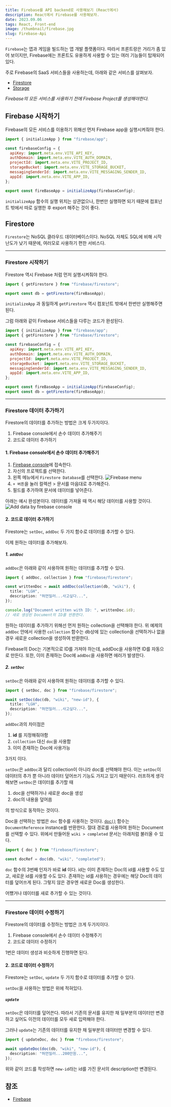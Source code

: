 ```yaml
---
title: Firebase를 API backend로 사용해보기 (React에서)
description: React에서 Firebase를 사용해보자.
date: 2023.09.06
tags: React, Front-end
image: /thumbnail/firebase.jpg
slug: Firebase-Api
---
```


`Firebase`는 앱과 게임을 빌드하는 앱 개발 플랫폼이다.
따라서 프론트랑은 거리가 좀 있어 보이지만, Firebase에는 프론트도 유용하게 사용할 수 있는 여러 기능들이 탑재되어있다.

주로 Firebase의 SaaS 서비스들을 사용하는데, 아래와 같은 서비스를 살펴보자.

- [Firestore](https://firebase.google.com/docs/firestore?hl=ko)
- [Storage](https://firebase.google.com/docs/storage?hl=ko)

_Firebase의 모든 서비스를 사용하기 전에 Firebase Project를 생성해야한다._

## Firebase 시작하기

Firebase의 모든 서비스를 이용하기 위해선 먼저 Firebase app을 실행시켜줘야 한다.

```js
import { initializeApp } from "firebase/app";

const firebaseConfig = {
  apiKey: import.meta.env.VITE_API_KEY,
  authDomain: import.meta.env.VITE_AUTH_DOMAIN,
  projectId: import.meta.env.VITE_PROJECT_ID,
  storageBucket: import.meta.env.VITE_STORAGE_BUCKET,
  messagingSenderId: import.meta.env.VITE_MESSAGING_SENDER_ID,
  appId: import.meta.env.VITE_APP_ID,
};

export const fireBaseApp = initializeApp(firebaseConfig);
```

`initializeApp` 함수의 실행 위치는 상관없으나, 한번만 실행하면 되기 때문에 컴포넌트 밖에서 따로 실행한 후 export 해주는 것이 좋다.

## Firestore

`Firestore`는 NoSQL 클라우드 데이터베이스이다.
NoSQL 자체도 SQL에 비해 시작 난도가 낮기 때문에, 여러모로 사용하기 편한 서비스다.

---

### Firestore 시작하기

Firestore 역시 Firebase 처럼 먼저 실행시켜줘야 한다.

```js
import { getFirestore } from "firebase/firestore";

export const db = getFirestore(fireBaseApp);
```

`initializeApp` 과 동일하게 `getFirestore` 역시 컴포넌트 밖에서 한번만 실행해주면 된다.

그럼 아래와 같이 Firebase 서비스들을 다루는 코드가 완성된다.

```js
import { initializeApp } from "firebase/app";
import { getFirestore } from "firebase/firestore";

const firebaseConfig = {
  apiKey: import.meta.env.VITE_API_KEY,
  authDomain: import.meta.env.VITE_AUTH_DOMAIN,
  projectId: import.meta.env.VITE_PROJECT_ID,
  storageBucket: import.meta.env.VITE_STORAGE_BUCKET,
  messagingSenderId: import.meta.env.VITE_MESSAGING_SENDER_ID,
  appId: import.meta.env.VITE_APP_ID,
};

export const fireBaseApp = initializeApp(firebaseConfig);
export const db = getFirestore(fireBaseApp);
```

---

### Firestore 데이터 추가하기

Firestore의 데이터를 추가하는 방법은 크게 두가지이다.

1. Firebase console에서 손수 데이터 추가해주기
2. 코드로 데이터 추가하기

#### 1. Firebase console에서 손수 데이터 추가해주기

1. [Firebase console](https://console.firebase.google.com/u/0/?hl=ko)에 접속한다.
2. 자신의 프로젝트를 선택한다.
3. 왼쪽 메뉴에서 `Firestore Database`를 선택한다.
   ![Firebase menu](/image/firebase-api-menu.png)
4. `+ 버튼`을 눌러 컬렉션 > 문서를 마음대로 추가해준다.
5. 필드를 추가하여 문서에 데이터를 넣어준다.

아래는 예시 완성본이다. 데이터를 가져올 때 역시 해당 데이터를 사용할 것이다.
![Add data by firebase console](/image/firebase-api-console-add.png)

#### 2. 코드로 데이터 추가하기

Firestore는 `setDoc`, `addDoc` 두 가지 함수로 데이터를 추가할 수 있다.

이제 원하는 데이터를 추가해보자.

##### 1. `addDoc`

`addDoc`은 아래와 같이 사용하여 원하는 데이터를 추가할 수 있다.

```ts
import { addDoc, collection } from "firebase/firestore";

const writtenDoc = await addDoc(collection(db, "wiki"), {
  title: "LGH",
  description: "허먼밀러...사고싶다...",
});

console.log("Document written with ID: ", writtenDoc.id);
// 새로 생성된 Document의 ID를 반환한다.
```

원하는 데이터를 추가하기 위해선 먼저 원하는 collection을 선택해야 한다.
위 예제의 `addDoc` 안에서 사용한 `collection` 함수는 db상에 있는 collection을 선택하거나 없을 경우 새로운 collection을 생성하여 반환한다.

Firebase의 Doc는 기본적으로 ID를 가져야 하는데, addDoc을 사용하면 ID를 자동으로 만든다.
또한, 이미 존재하는 Doc에 `addDoc`을 사용하면 에러가 발생한다.

##### 2. `setDoc`

`setDoc`은 아래와 같이 사용하여 원하는 데이터를 추가할 수 있다.

```ts
import { setDoc, doc } from "firebase/firestore";

await setDoc(doc(db, "wiki", "new-id"), {
  title: "LGH",
  description: "허먼밀러...사고싶다...",
});
```

`addDoc`과의 차이점은

1. **id** 를 지정해줘야함
2. `collection` 대신 `doc`을 사용함
3. 이미 존재하는 Doc에 사용가능

3가지 이다.

`setDoc`은 `addDoc`과 달리 collection이 아니라 doc를 선택해야 한다.
이는 `setDoc`이 데이터의 추가 뿐 아니라 데이터 덮어쓰기 기능도 가지고 있기 때문이다.
러프하게 생각해보면 `setDoc`은 데이터를 추가할 때

1. doc을 선택하거나 새로운 doc을 생성
2. doc의 내용을 덮어씀

의 방식으로 동작하는 것이다.

Doc을 선택하는 방법은 `doc` 함수를 사용하는 것이다.
[`doc()`](https://firebase.google.com/docs/reference/js/firestore_.md?hl=ko#doc) 함수는 `DocumentReference` instance를 반환한다.
절대 경로를 사용하여 원하는 Document를 선택할 수 있다.
위에서 만들어둔 `wiki > completed` 문서는 아래처럼 불러올 수 있다.

```ts
import { doc } from "firebase/firestore";

const docRef = doc(db, "wiki", "completed");
```

`doc` 함수의 3번째 인자가 바로 **id** 이다.
id는 이미 존재하는 Doc의 id를 사용할 수도 있고, 새로운 id를 사용할 수도 있다.
존재하는 id를 사용하는 경우에는 해당 Doc의 데이터를 덮어쓰게 된다.
그렇지 않은 경우엔 새로운 Doc를 생성한다.

어쨌거나 데이터를 새로 추가할 수 있는 것이다.

---

### Firestore 데이터 수정하기

Firestore의 데이터를 수정하는 방법은 크게 두가지이다.

1. Firebase console에서 손수 데이터 수정해주기
2. 코드로 데이터 수정하기

1번은 데이터 생성과 비슷하게 진행하면 된다.

#### 2. 코드로 데이터 수정하기

Firestore는 `setDoc`, `update` 두 가지 함수로 데이터를 추가할 수 있다.

`setDoc`을 사용하는 방법은 위에 적혀있다.

##### `update`

`setDoc`은 데이터를 덮어쓴다.
따라서 기존의 문서를 유지한 채 일부분의 데이터만 변경하고 싶어도 이전의 데이터를 모두 새로 입력해야 한다.

그러나 `update`는 기존의 데이터를 유지한 채 일부분의 데이터만 변경할 수 있다.

```ts
import { updateDoc, doc } from "firebase/firestore";

await updateDoc(doc(db, "wiki", "new-id"), {
  description: "허먼밀러...200만원...",
});
```

위와 같이 코드를 작성하면 `new-id`라는 id를 가진 문서의 description만 변경된다.

## 참조

- [Firebase](https://firebase.google.com/docs?hl=ko)
